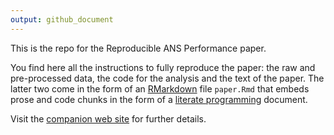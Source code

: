 ```yaml
---
output: github_document
---
```


This is the repo for the Reproducible ANS Performance paper.

You find here all the instructions to
fully reproduce the paper: the raw and pre-processed data, the code for the analysis and the
text of the paper. The latter two come in the form of an
[RMarkdown](https://rmarkdown.rstudio.com/) file `paper.Rmd`
that embeds prose and code chunks in the form of a 
[literate programming](https://en.wikipedia.org/wiki/Literate_programming) document.

Visit the [companion web site](https://euctrl-pru.github.io/reproducible-ans-performance-paper/)
for further details.
